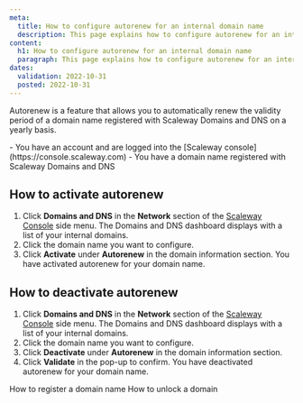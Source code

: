 ```yaml
---
meta:
  title: How to configure autorenew for an internal domain name
  description: This page explains how to configure autorenew for an internal domain name with Scaleway Domains and DNS.
content:
  h1: How to configure autorenew for an internal domain name
  paragraph: This page explains how to configure autorenew for an internal domain name with Scaleway Domains and DNS.
dates:
  validation: 2022-10-31
  posted: 2022-10-31
---
```


Autorenew is a feature that allows you to automatically renew the validity period of a domain name registered with Scaleway Domains and DNS on a yearly basis.

<Message type="requirement">
  - You have an account and are logged into the [Scaleway console](https://console.scaleway.com) 
  - You have a domain name registered with Scaleway Domains and DNS
</Message>

## How to activate autorenew

1. Click **Domains and DNS** in the **Network** section of the [Scaleway Console](https://console.scaleway.com) side menu. The Domains and DNS dashboard displays with a list of your internal domains.
2. Click the domain name you want to configure.
3. Click **Activate** under **Autorenew** in the domain information section.
    <Lightbox src="scaleway-domain-autorenew.webp" alt="" />
You have activated autorenew for your domain name.

## How to deactivate autorenew

1. Click **Domains and DNS** in the **Network** section of the [Scaleway Console](https://console.scaleway.com) side menu. The Domains and DNS dashboard displays with a list of your internal domains.
2. Click the domain name you want to configure.
3. Click **Deactivate** under **Autorenew** in the domain information section.
4. Click **Validate** in the pop-up to confirm. 
You have deactivated autorenew for your domain name.

 
<Navigation title="See Also">
  <PreviousButton to="/network/domains-and-dns/how-to/register-internal-domain/">How to register a domain name</PreviousButton>
  <NextButton to="/network/domains-and-dns/how-to/unlock-internal-domain/">How to unlock a domain</NextButton>
</Navigation>